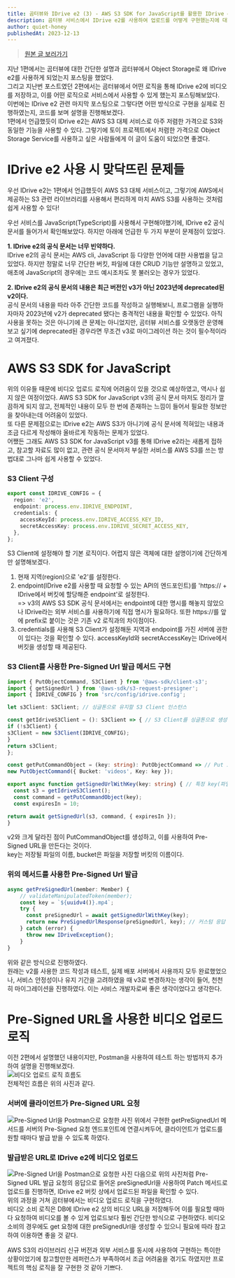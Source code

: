 ```yaml
---
title: 곰터뷰와 IDrive e2 (3) - AWS S3 SDK for JavaScript를 활용한 IDrive e2 사용법
description: 곰터뷰 서비스에서 IDrive e2를 사용하여 업로드를 어떻게 구현했는지에 대한 설명글입니다.
author: quiet-honey
publishedAt: 2023-12-13
---
```


> [원본 글 보러가기](https://lildev.tistory.com/180)

지난 1편에서는 곰터뷰에 대한 간단한 설명과 곰터뷰에서 Object Storage로 왜 IDrive e2를 사용하게 되었는지 포스팅을 했었다.  
그리고 지난번 포스트였던 2편에서는 곰터뷰에서 어떤 로직을 통해 IDrive e2에 비디오를 저장하고, 이를 어떤 로직으로 서비스에서 사용할 수 있게 했는지 포스팅해보았다.  
이번에는 IDrive e2 관련 마지막 포스팅으로 그렇다면 어떤 방식으로 구현을 실제로 진행하였는지, 코드를 보며 설명을 진행해보겠다.  
1편에서 언급했듯이 IDrive e2는 AWS S3 대체 서비스로 아주 저렴한 가격으로 S3와 동일한 기능을 사용할 수 있다. 그렇기에 토이 프로젝트에서 저렴한 가격으로 Object Storage Service를 사용하고 싶은 사람들에게 이 글이 도움이 되었으면 좋겠다.

# IDrive e2 사용 시 맞닥뜨린 문제들

우선 IDrive e2는 1편에서 언급했듯이 AWS S3 대체 서비스이고, 그렇기에 AWS에서 제공하는 S3 관련 라이브러리를 사용해서 편리하게 마치 AWS S3를 사용하는 것처럼 쉽게 사용할 수 있다!

우선 서비스를 JavaScript(TypeScript)를 사용해서 구현해야했기에, IDrive e2 공식문서를 들어가서 확인해보았다. 하지만 아래에 언급한 두 가지 부분이 문제점이 있었다.

**1. IDrive e2의 공식 문서는 너무 빈약하다.**  
IDrive e2의 공식 문서는 AWS cli, JavaScript 등 다양한 언어에 대한 사용법을 담고 있었다. 하지만 정말로 너무 간단한 버킷, 파일에 대한 CRUD 기능만 설명하고 있었고, 애초에 JavaScript의 경우에는 코드 예시조차도 못 불러오는 경우가 있었다.

**2. IDrive e2의 공식 문서의 내용은 최근 버전인 v3가 아닌 2023년에 deprecated된 v2이다.**  
공식 문서의 내용을 따라 아주 간단한 코드를 작성하고 실행해보니, 프로그램을 실행하자마자 2023년에 v2가 deprecated 됐다는 충격적인 내용을 확인할 수 있었다. 아직 사용을 못하는 것은 아니기에 큰 문제는 아니었지만, 곰터뷰 서비스를 오랫동안 운영해보고 싶기에 deprecated된 경우라면 무조건 v3로 마이그레이션 하는 것이 필수적이라고 여겨졌다.

# AWS S3 SDK for JavaScript

위의 이유들 때문에 비디오 업로드 로직에 어려움이 있을 것으로 예상하였고, 역시나 쉽지 않은 여정이었다. AWS S3 SDK for JavaScript v3의 공식 문서 마저도 정리가 깔끔하게 되지 않고, 전체적인 내용이 모두 한 번에 존재하는 느낌이 들어서 필요한 정보만을 찾아내는데 어려움이 있었다.  
또 다른 문제점으로는 IDrive e2는 AWS S3가 아니기에 공식 문서에 적혀있는 내용과 조금 다르게 작성해야 올바르게 작동하는 문제가 있었다.  
어쨌든 그래도 AWS S3 SDK for JavaScript v3를 통해 IDrive e2라는 새롭게 접하고, 참고할 자료도 많이 없고, 관련 공식 문서마저 부실한 서비스를 AWS S3를 쓰는 방법대로 그나마 쉽게 사용할 수 있었다.

### S3 Client 구성

```TypeScript
export const IDRIVE_CONFIG = {
  region: 'e2',
  endpoint: process.env.IDRIVE_ENDPOINT,
  credentials: {
    accessKeyId: process.env.IDRIVE_ACCESS_KEY_ID,
    secretAccessKey: process.env.IDRIVE_SECRET_ACCESS_KEY,
  },
};
```

S3 Client에 설정해야 할 기본 로직이다. 어렵지 않은 객체에 대한 설명이기에 간단하게만 설명해보겠다.

1. 현재 지역(region)으로 'e2'를 설정한다.
2. endpoint(IDrive e2를 사용할 때 요청할 수 있는 API의 엔드포인트)를 'https:// + IDrive에서 버킷에 할당해준 endpoint'로 설정한다.  
   => v3의 AWS S3 SDK 공식 문서에서는 endpoint에 대한 명시를 해놓지 않았으나 IDrive라는 외부 서비스를 사용하기에 직접 명시가 필요하다. 또한 https://를 앞에 prefix로 붙이는 것은 기존 v2 로직과의 차이점이다.
3. credentials를 사용해 S3 Client가 설정해둔 지역과 endpoint를 가진 서버에 권한이 있다는 것을 확인할 수 있다. accessKeyId와 secretAccessKey는 IDrive에서 버킷을 생성할 때 제공된다.

### S3 Client를 사용한 Pre-Signed Url 발급 메서드 구현

```TypeScript
import { PutObjectCommand, S3Client } from '@aws-sdk/client-s3';
import { getSignedUrl } from '@aws-sdk/s3-request-presigner';
import { IDRIVE_CONFIG } from 'src/config/idrive.config';

let s3Client: S3Client; // 싱글톤으로 유지할 S3 Client 인스턴스

const getIdriveS3Client = (): S3Client => { // S3 Client를 싱글톤으로 생성하는 메서드
if (!s3Client) {
s3Client = new S3Client(IDRIVE_CONFIG);
}
return s3Client;
};

const getPutCommandObject = (key: string): PutObjectCommand => // Put 요청을 위한 Pre-Signed URL을 생성하는 메서드에서 사용하기 위한 PutObjectCommand를 생성하는 메서드
new PutObjectCommand({ Bucket: 'videos', Key: key });

export async function getSignedUrlWithKey(key: string) { // 특정 key(파일명)를 서버에 업로드 할 수 있게 하는 Put Pre-Signed URL 생성하는 메서드
  const s3 = getIdriveS3Client();
  const command = getPutCommandObject(key);
  const expiresIn = 10;

return await getSignedUrl(s3, command, { expiresIn });
}
```

v2와 크게 달라진 점이 PutCommandObject를 생성하고, 이를 사용하여 Pre-Signed URL을 만든다는 것이다.  
key는 저장될 파일의 이름, bucket은 파일을 저장할 버킷의 이름이다.

### 위의 메서드를 사용한 Pre-Signed Url 발급

```TypeScript
async getPreSignedUrl(member: Member) {
    // validateManipulatedToken(member);
    const key = `${uuidv4()}.mp4`;
    try {
      const preSignedUrl = await getSignedUrlWithKey(key);
      return new PreSignedUrlResponse(preSignedUrl, key); // 커스텀 응답 객체에 넣어 클라이언트에 반환
    } catch (error) {
      throw new IDriveException();
    }
}
```

위와 같은 방식으로 진행하였다.  
원래는 v2를 사용한 코드 작성과 테스트, 실제 배포 서버에서 사용까지 모두 완료했었으나, 서비스 안정성이나 유지 기간을 고려하였을 때 v3로 변경하자는 생각이 들어, 천천히 마이그레이션을 진행하였다. 이는 서비스 개발자로써 좋은 생각이었다고 생각한다.

# Pre-Signed URL을 사용한 비디오 업로드 로직

이전 2편에서 설명했던 내용이지만, Postman을 사용하여 테스트 하는 방법까지 추가하여 설명을 진행해보겠다.  
![비디오 업로드 로직 흐름도](https://img1.daumcdn.net/thumb/R1280x0/?scode=mtistory2&fname=https%3A%2F%2Fblog.kakaocdn.net%2Fdn%2FpbOW5%2FbtsBUJN02pt%2FpecmCjU3x5BiK8Wj8qNwe0%2Fimg.png)  
전체적인 흐름은 위의 사진과 같다.

### 서버에 클라이언트가 Pre-Signed URL 요청

![Pre-Signed Url을 Postman으로 요청한 사진](https://img1.daumcdn.net/thumb/R1280x0/?scode=mtistory2&fname=https%3A%2F%2Fblog.kakaocdn.net%2Fdn%2FzaM1I%2FbtsBTY5WFTw%2FsHikMCXWVmUWGQD2fwnHu0%2Fimg.png)
위에서 구현한 getPreSignedUrl 메서드를 서버의 Pre-Signed 요청 엔드포인트에 연결시켜두어, 클라이언트가 업로드를 원할 때마다 발급 받을 수 있도록 하였다.

### 발급받은 URL로 IDrive e2에 비디오 업로드

![Pre-Signed Url을 Postman으로 요청한 사진](https://img1.daumcdn.net/thumb/R1280x0/?scode=mtistory2&fname=https%3A%2F%2Fblog.kakaocdn.net%2Fdn%2FrBEJb%2FbtsBQpwese8%2FNikTiBkFkKCWG6cY4NZHnk%2Fimg.png)
다음으로 위의 사진처럼 Pre-Signed URL 발급 요청의 응답으로 들어온 preSignedUrl을 사용하여 Patch 메서드로 업로드를 진행하면, IDrive e2 버킷 상에서 업로드된 파일을 확인할 수 있다.  
위의 과정을 거쳐 곰터뷰에서는 비디오 업로드 로직을 구현하였다.  
비디오 소비 로직은 DB에 IDrive e2 상의 비디오 URL을 저장해두어 이를 필요할 때마다 요청하여 비디오를 볼 수 있게 업로드보다 훨씬 간단한 방식으로 구현하였다. 비디오 소비의 경우에도 get 요청에 대한 preSignedUrl을 생성할 수 있으니 필요에 따라 참고하여 이용하면 좋을 것 같다.

AWS S3의 라이브러리 신규 버전과 외부 서비스를 동시에 사용하여 구현하는 특이한 상황이었기에 참고할만한 레퍼런스가 부족하여서 조금 어려움을 겪기도 하였지만 프로젝트의 핵심 로직을 잘 구현한 것 같아 기쁘다.
